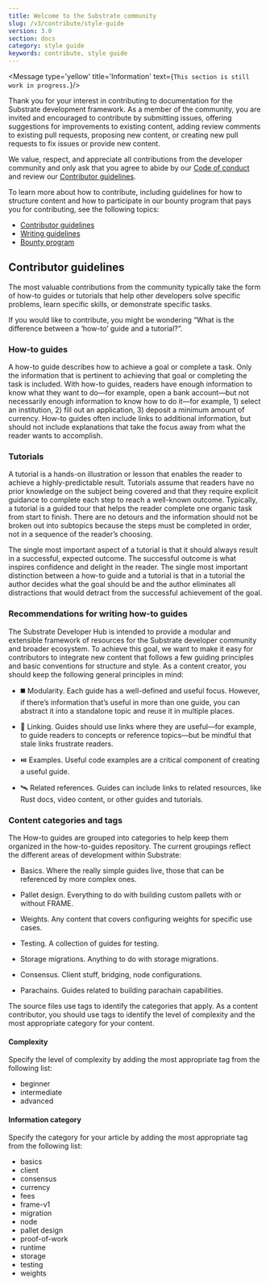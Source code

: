 ```yaml
---
title: Welcome to the Substrate community
slug: /v3/contribute/style-guide
version: 3.0 
section: docs
category: style guide
keywords: contribute, style guide
---
```


<Message type='yellow' title='Information' text={`This section is still work in progress.`}/>

Thank you for your interest in contributing to documentation for the Substrate development framework. 
As a member of the community, you are invited and encouraged to contribute by submitting issues, offering 
suggestions for improvements to existing content, adding review comments to existing pull requests, proposing 
new content, or creating new pull requests to fix issues or provide new content.

We value, respect, and appreciate all contributions from the developer community and  only ask that you 
agree to abide by our [Code of conduct](https://github.com/paritytech/substrate/blob/master/docs/CODE_OF_CONDUCT.md) 
and review our [Contributor guidelines](#contributor-guidelines).

To learn more about how to contribute, including guidelines for how to structure content and how to participate in our 
bounty program that pays you for contributing, see the following topics:

- [Contributor guidelines](#contributor-guidelines)
- [Writing guidelines](/v3/contribute/writing)
- [Bounty program](/v3/contribute/bounties)

## Contributor guidelines

The most valuable contributions from the community typically take the form of how-to guides or tutorials that help other developers solve specific problems, learn specific skills, or demonstrate specific tasks.

If you would like to contribute, you might be wondering “What is the difference between a ‘how-to’ guide  and a tutorial?”.

### How-to guides

A how-to guide describes how to achieve a goal or complete a task. Only the information that is pertinent to achieving that goal or completing the task is included. With how-to guides, readers have enough information to know what they want to do—for example, open a bank account—but not necessarily enough information to know how to do it—for example, 1) select an institution, 2) fill out an application, 3) deposit a minimum amount of currency. How-to guides often include links to additional information, but should not include explanations that take the focus away from what the reader wants to accomplish. 

### Tutorials

A tutorial is a hands-on illustration or lesson that enables the reader to achieve a highly-predictable result. Tutorials assume that readers have no prior knowledge on the subject being covered and that they require explicit guidance to complete each step to reach a well-known outcome. Typically, a tutorial is a guided tour that helps the reader complete one organic task from start to finish. There are no detours and the information should not be broken out into subtopics because the steps must be completed in order, not in a sequence of the reader’s choosing.

The single most important aspect of a tutorial is that it should always result in a successful, expected outcome. The successful outcome is what inspires confidence and delight in the reader. The single most important distinction between a how-to guide and a tutorial is that in a tutorial the author decides what the goal should be and the author eliminates all distractions that  would detract from the successful achievement of the goal. 

### Recommendations for writing how-to guides

The Substrate Developer Hub is intended to provide a modular and extensible framework of resources for the Substrate developer community and broader ecosystem. 
To achieve this goal, we want to make it easy for contributors to integrate new content that follows a few guiding principles and basic conventions for structure and style.
As a content creator, you should keep the following general principles in mind:

* ◼️ Modularity. Each guide has a well-defined and useful focus. However, if there’s information that’s useful in more than one guide, you can abstract it into a standalone topic and reuse it in multiple places.

* 🔗 Linking.  Guides should use links where they are useful—for example, to guide readers to concepts or reference topics—but be mindful that stale links frustrate readers. 

* ⏯️ Examples. Useful code examples are a critical component of creating a useful guide.

* 🛰️ Related references. Guides can include links to related resources, like Rust docs, video content, or other guides and tutorials.


### Content categories and tags

The How-to guides are grouped into categories to help keep them organized in the how-to-guides repository. The current groupings 
reflect the different areas of development within Substrate:

* Basics. Where the really simple guides live, those that can be referenced by more complex ones.

* Pallet design. Everything to do with building custom pallets with or without FRAME.

* Weights. Any content that covers configuring weights for specific use cases.

* Testing. A collection of guides for testing.

* Storage migrations. Anything to do with storage migrations.

* Consensus. Client stuff, bridging, node configurations.

* Parachains. Guides related to building parachain capabilities.

The source files use tags to identify the categories that apply. As a content contributor, you should use tags to identify the level 
of complexity and the most appropriate category for your content. 

#### Complexity

Specify the level of complexity by adding the most appropriate tag from the following list:

* beginner
* intermediate
* advanced

#### Information category

Specify the category for your article by adding the most appropriate tag from the following list:

* basics
* client
* consensus
* currency
* fees
* frame-v1
* migration
* node
* pallet design
* proof-of-work
* runtime
* storage
* testing
* weights
